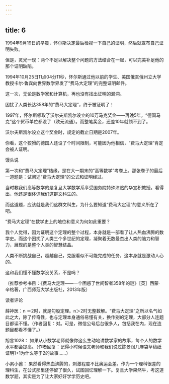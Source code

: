 ```yaml
---
---
---
```

title: 6
---



1994年9月19日的早晨，怀尔斯决定最后检视一下自己的证明，然后就宣布自己证明失败。

但是，灵光一现：两个不足以解决整个问题的方法结合在一起，可以完美补足他的那个证明缺陷。

1994年10月25日11点04分11秒，怀尔斯通过他以前的学生、美国俄亥俄州立大学教授卡尔·鲁宾向世界数学界发了“费马大定理”的完整证明邮件。

这一次，无论是数学家和计算机，再也没有找出证明的漏洞。

困扰了人类长达358年的“费马大定理”，终于被证明了！

1997年，怀尔斯领取了沃尔夫斯凯尔设立的10万马克奖金——再晚5年，“德国马克”这个货币单位都没了（欧元流通）。而整笔奖金，还差10年就领不到了。

沃尔夫斯凯尔设立这个奖金时，规定的截止日期是2007年。

你看，这个狡猾的德国人还设了个时间限制，可能因为他相信，“费马大定理”肯定会被人证明。

馒头说

第一次和“费马大定理”结缘，是在大一期末的“高等数学”考卷上。那张卷子的最后一道题是：试阐述“费马大定理”的公式和证明经过。

当时教我们高等数学的是复旦大学数学系享受国务院特殊津贴的华宣积教授。看得出，他还是很体谅我们这群文科生的。

而这道题，应该就是我们这群文科生，为什么要知道“费马大定理”的意义所在了吧。

“费马大定理”在数学史上的地位和意义为何如此重要？

我个人觉得，因为证明这个定理的整个过程，本身就是一部看了让人热血沸腾的数学史。而这个困扰了人类三个多世纪的定理，凝聚着无数最杰出人类的脑力和智力，展现的是整个人类的智慧结晶。

人类不断挑战自己，超越自己，克服看似不可能完成的任务，这本身就是激动人心的。

这和我们懂不懂数学没关系，不是吗？

（推荐参考书目：《费马大定理——一个困惑了世间智者358年的谜》［英］西蒙·辛格著，广西师范大学出版社，2013年版）

读者评论

薛神医：n ＝2时，就是勾股定理。n＞2时无整数解。“费马大定理”之所以名气如此之大，除了传奇性，也与定理本身通俗易懂有关，换作别的定理，大部分人连题目都读不懂。（作者回复：对。可是，微信公号后台很多人，包括我在内，现在连题目都看不懂了。）

旭言1028： 如果从小数学老师就像你这么生动地讲数学家的故事，每个人的数学水平都会提高。（作者回复：记得小时候语文老师和我们说过陈景润几麻袋草稿纸证明1+1为什么等于2的故事……）

小粥小酱： 果然看得热血沸腾的，刺激程度不比奥运会差。作为一个理科很差的理科生，在公式那里还停留了很久，试图回忆理解一下。复旦大学果然牛，考这道数学题，其实是为了让大家好好学学历史吧。